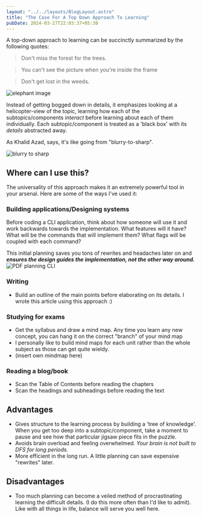 ```yaml
---
layout: "../../layouts/BlogLayout.astro"
title: "The Case For A Top Down Approach To Learning"
pubDate: 2024-03-27T22:03:37+05:30
---
```


A top-down approach to learning can be succinctly summarized by the following quotes:

> Don't miss the forest for the trees.

> You can't see the picture when you're inside the frame

> Don't get lost in the weeds.


![elephant image](../../assets/elephant-blind-men.webp)

Instead of getting bogged down in details, it emphasizes looking at a helicopter-view of the topic, learning how each of the subtopics/components _interact_ before learning about each of them individually. Each subtopic/component is treated as a 'black box' with its _details_ abstracted away.

As Khalid Azad, says, it's like going from "blurry-to-sharp".

![blurry to sharp](../../assets/baseline_vs_progressive.webp)

## Where can I use this?

The universality of this approach makes it an extremely powerful tool in your arsenal. Here are some of the ways I've used it:

### Building applications/Designing systems

Before coding a CLI application, think about how someone will use it and work backwards towards the implementation. What features will it have? What will be the commands that will implement them? What flags will be coupled with each command?

This initial planning saves you tons of rewrites and headaches later on and **_ensures the design guides the implementation, not the other way around._**
![PDF planning CLI](../../assets/pdf-cli-planning.avif)


### Writing

- Build an outline of the main points before elaborating on its details. I wrote this article using this approach :)

### Studying for exams

- Get the syllabus and draw a mind map. Any time you learn any new concept, you can hang it on the correct "branch" of your mind map
- I personally like to build mind maps for each unit rather than the whole subject as those can get quite wieldy.
- (insert own mindmap here)

### Reading a blog/book

- Scan the Table of Contents before reading the chapters
- Scan the headings and subheadings before reading the text

## Advantages

- Gives structure to the learning process by building a 'tree of knowledge'. When you get too deep into a subtopic/component, take a moment to pause and see how that particular jigsaw piece fits in the puzzle.
- Avoids brain overload and feeling overwhelmed. _Your brain is not built to DFS for long periods._
- More efficient in the long run. A little planning can save expensive "rewrites" later.

## Disadvantages

- Too much planning can become a veiled method of procrastinating learning the difficult details. (I do this more often than I'd like to admit). Like with all things in life, balance will serve you well here.
